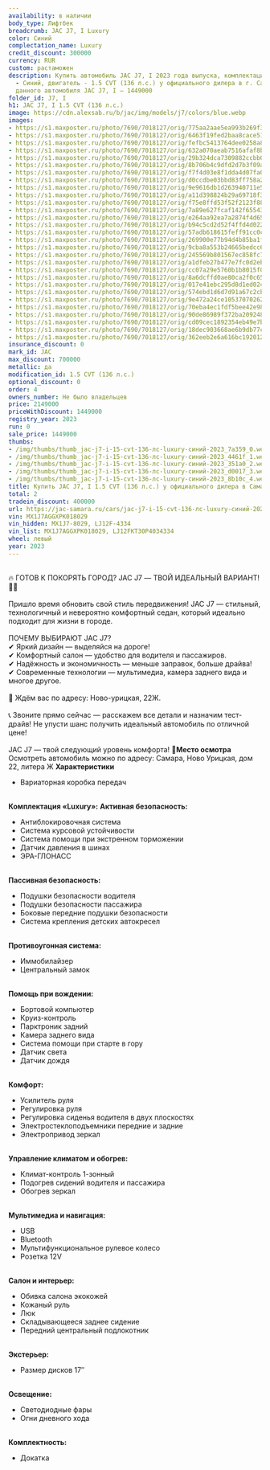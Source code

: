 ```yaml
---
availability: в наличии
body_type: Лифтбек
breadcrumb: JAC J7, I Luxury
color: Синий
complectation_name: Luxury
credit_discount: 300000
currency: RUR
custom: растаможен
description: Купить автомобиль JAC J7, I 2023 года выпуска, комплектация Luxury, цвет
  - Синий, двигатель - 1.5 CVT (136 л.с.) у официального дилера в г. Самара. Стоимость
  данного автомобиля JAC J7, I – 1449000
folder_id: J7, I
h1: JAC J7, I 1.5 CVT (136 л.с.)
image: https://cdn.alexsab.ru/b/jac/img/models/j7/colors/blue.webp
images:
- https://s1.maxposter.ru/photo/7690/7018127/orig/775aa2aae5ea993b269f34b22bf7a359.jpg?sid=14&ef956ce81122439bc9729ab7e7dd7a02
- https://s1.maxposter.ru/photo/7690/7018127/orig/6463f19fed2baa8cace51d20f6a4461f.jpg?sid=14&ef956ce81122439bc9729ab7e7dd7a02
- https://s1.maxposter.ru/photo/7690/7018127/orig/fefbc5413764dee0258a8fdb742351a0.jpg?sid=14&ef956ce81122439bc9729ab7e7dd7a02
- https://s1.maxposter.ru/photo/7690/7018127/orig/632a070aeab7516afaf8b988f71d0017.jpg?sid=14&ef956ce81122439bc9729ab7e7dd7a02
- https://s1.maxposter.ru/photo/7690/7018127/orig/29b324dca7309882ccbb00c1f8e8b10c.jpg?sid=14&ef956ce81122439bc9729ab7e7dd7a02
- https://s1.maxposter.ru/photo/7690/7018127/orig/8b706b4c9dfd2d7b3f09a7e32fa15bcd.jpg?sid=14&ef956ce81122439bc9729ab7e7dd7a02
- https://s1.maxposter.ru/photo/7690/7018127/orig/f7f4d03e8f1dda4d07fa0bef443f1660.jpg?sid=14&ef956ce81122439bc9729ab7e7dd7a02
- https://s1.maxposter.ru/photo/7690/7018127/orig/d0ccdbe03bbd83ff758a2ce7bc8149df.jpg?sid=14&ef956ce81122439bc9729ab7e7dd7a02
- https://s1.maxposter.ru/photo/7690/7018127/orig/9e9616db1d263940711e526a398f5dea.jpg?sid=14&ef956ce81122439bc9729ab7e7dd7a02
- https://s1.maxposter.ru/photo/7690/7018127/orig/a11d398824b29a69718f372ae9978041.jpg?sid=14&ef956ce81122439bc9729ab7e7dd7a02
- https://s1.maxposter.ru/photo/7690/7018127/orig/f75e8ffd53f52f2123f88e5e30623e62.jpg?sid=14&ef956ce81122439bc9729ab7e7dd7a02
- https://s1.maxposter.ru/photo/7690/7018127/orig/7a89e627fcaf142f6554326844ef1bdc.jpg?sid=14&ef956ce81122439bc9729ab7e7dd7a02
- https://s1.maxposter.ru/photo/7690/7018127/orig/e264aa92ea7a2874f4d65d604bf7c6af.jpg?sid=14&ef956ce81122439bc9729ab7e7dd7a02
- https://s1.maxposter.ru/photo/7690/7018127/orig/b94c5cd2d52f4ffd4d022445b651818d.jpg?sid=14&ef956ce81122439bc9729ab7e7dd7a02
- https://s1.maxposter.ru/photo/7690/7018127/orig/57adb618615feff91cc0c1993cc3d752.jpg?sid=14&ef956ce81122439bc9729ab7e7dd7a02
- https://s1.maxposter.ru/photo/7690/7018127/orig/269900e77b94d4b85ba1f652fadad248.jpg?sid=14&ef956ce81122439bc9729ab7e7dd7a02
- https://s1.maxposter.ru/photo/7690/7018127/orig/9cba8a553b24665bedcc65c942c3d8c9.jpg?sid=14&ef956ce81122439bc9729ab7e7dd7a02
- https://s1.maxposter.ru/photo/7690/7018127/orig/245569b801567ec858fc75320da0118b.jpg?sid=14&ef956ce81122439bc9729ab7e7dd7a02
- https://s1.maxposter.ru/photo/7690/7018127/orig/a1dfeb27b477e7fc0d2ebe83ff1e2611.jpg?sid=14&ef956ce81122439bc9729ab7e7dd7a02
- https://s1.maxposter.ru/photo/7690/7018127/orig/cc07a29e5760b1b8015f01abc6a39b61.jpg?sid=14&ef956ce81122439bc9729ab7e7dd7a02
- https://s1.maxposter.ru/photo/7690/7018127/orig/8a6dcffd0ae80ca2f0c6548aac140c36.jpg?sid=14&ef956ce81122439bc9729ab7e7dd7a02
- https://s1.maxposter.ru/photo/7690/7018127/orig/017e41ebc295d8d1ed024ec677c2e3d7.jpg?sid=14&ef956ce81122439bc9729ab7e7dd7a02
- https://s1.maxposter.ru/photo/7690/7018127/orig/574ebd1d6d7d91a67c2cb98f71e8b976.jpg?sid=14&ef956ce81122439bc9729ab7e7dd7a02
- https://s1.maxposter.ru/photo/7690/7018127/orig/9e472a24ce1053707026283fc0b2b31e.jpg?sid=14&ef956ce81122439bc9729ab7e7dd7a02
- https://s1.maxposter.ru/photo/7690/7018127/orig/70eba4ec1fdf5bee42e989e628c5f8d6.jpg?sid=14&ef956ce81122439bc9729ab7e7dd7a02
- https://s1.maxposter.ru/photo/7690/7018127/orig/90de86989f372ba209248e3ac8ba93f0.jpg?sid=14&ef956ce81122439bc9729ab7e7dd7a02
- https://s1.maxposter.ru/photo/7690/7018127/orig/cd09cec1892354eb49e7b99d47a2cc19.jpg?sid=14&ef956ce81122439bc9729ab7e7dd7a02
- https://s1.maxposter.ru/photo/7690/7018127/orig/18dec903668ae6b9db77cca12cbdf08d.jpg?sid=14&ef956ce81122439bc9729ab7e7dd7a02
- https://s1.maxposter.ru/photo/7690/7018127/orig/362eeb2e6a616bc1920127739b89621d.jpg?sid=14&ef956ce81122439bc9729ab7e7dd7a02
insurance_discount: 0
mark_id: JAC
max_discount: 700000
metallic: да
modification_id: 1.5 CVT (136 л.с.)
optional_discount: 0
order: 4
owners_number: Не было владельцев
price: 2149000
priceWithDiscount: 1449000
registry_year: 2023
run: 0
sale_price: 1449000
thumbs:
- /img/thumbs/thumb_jac-j7-i-15-cvt-136-лс-luxury-синий-2023_7a359_0.webp
- /img/thumbs/thumb_jac-j7-i-15-cvt-136-лс-luxury-синий-2023_4461f_1.webp
- /img/thumbs/thumb_jac-j7-i-15-cvt-136-лс-luxury-синий-2023_351a0_2.webp
- /img/thumbs/thumb_jac-j7-i-15-cvt-136-лс-luxury-синий-2023_d0017_3.webp
- /img/thumbs/thumb_jac-j7-i-15-cvt-136-лс-luxury-синий-2023_8b10c_4.webp
title: Купить JAC J7, I 1.5 CVT (136 л.с.) у официального дилера в Самаре
total: 2
tradein_discount: 400000
url: https://jac-samara.ru/cars/jac-j7-i-15-cvt-136-лс-luxury-синий-2023/
vin: MX1J7AGGXPK018029
vin_hidden: MX1J7-8029, LJ12F-4334
vin_list: MX1J7AGGXPK018029, LJ12FKT30P4034334
wheel: левый
year: 2023
---
```

<br/>
🔥 ГОТОВ К ПОКОРЯТЬ ГОРОД? JAC J7 — ТВОЙ ИДЕАЛЬНЫЙ ВАРИАНТ! 🚗💨<br/>
<br/>
Пришло время обновить свой стиль передвижения! JAC J7 — стильный, технологичный и невероятно комфортный седан, который идеально подходит для жизни в городе.<br/>
<br/>
ПОЧЕМУ ВЫБИРАЮТ JAC J7?<br/>
✔ Яркий дизайн — выделяйся на дороге!<br/>
✔ Комфортный салон — удобство для водителя и пассажиров.<br/>
✔ Надёжность и экономичность — меньше заправок, больше драйва!<br/>
✔ Современные технологии — мультимедиа, камера заднего вида и многое другое.<br/>
<br/>
📍 Ждём вас по адресу: Ново-урицкая, 22Ж.<br/>
<br/>
📞 Звоните прямо сейчас — расскажем все детали и назначим тест-драйв! Не упусти шанс получить идеальный автомобиль по отличной цене!<br/>
<br/>
JAC J7 — твой следующий уровень комфорта! 🚀<strong>Место осмотра</strong> Осмотреть автомобиль можно по адресу: Самара, Ново Урицкая, дом 22, литера Ж <strong>Характеристики</strong>
<ul>
<li>Вариаторная коробка передач</li>
</ul>
<br/> <strong>Комплектация «Luxury»:</strong> <strong>Активная безопасность:</strong>
<ul>
<li>Антиблокировочная система</li>
<li>Система курсовой устойчивости</li>
<li>Система помощи при экстренном торможении</li>
<li>Датчик давления в шинах</li>
<li>ЭРА-ГЛОНАСС</li>
</ul>
<br/> <strong>Пассивная безопасность:</strong>
<ul>
<li>Подушки безопасности водителя</li>
<li>Подушки безопасности пассажира</li>
<li>Боковые передние подушки безопасности</li>
<li>Система крепления детских автокресел</li>
</ul>
<br/> <strong>Противоугонная система:</strong>
<ul>
<li>Иммобилайзер</li>
<li>Центральный замок</li>
</ul>
<br/> <strong>Помощь при вождении:</strong>
<ul>
<li>Бортовой компьютер</li>
<li>Круиз-контроль</li>
<li>Парктроник задний</li>
<li>Камера заднего вида</li>
<li>Система помощи при старте в гору</li>
<li>Датчик света</li>
<li>Датчик дождя</li>
</ul>
<br/> <strong>Комфорт:</strong>
<ul>
<li>Усилитель руля</li>
<li>Регулировка руля</li>
<li>Регулировка сиденья водителя в двух плоскостях</li>
<li>Электростеклоподъемники передние и задние</li>
<li>Электропривод зеркал</li>
</ul>
<br/> <strong>Управление климатом и обогрев:</strong>
<ul>
<li>Климат-контроль 1-зонный</li>
<li>Подогрев сидений водителя и пассажира</li>
<li>Обогрев зеркал</li>
</ul>
<br/> <strong>Мультимедиа и навигация:</strong>
<ul>
<li>USB</li>
<li>Bluetooth</li>
<li>Мультифункциональное рулевое колесо</li>
<li>Розетка 12V</li>
</ul>
<br/> <strong>Салон и интерьер:</strong>
<ul>
<li>Обивка салона экокожей</li>
<li>Кожаный руль</li>
<li>Люк</li>
<li>Складывающееся заднее сидение</li>
<li>Передний центральный подлокотник</li>
</ul>
<br/> <strong>Экстерьер:</strong>
<ul>
<li>Размер дисков 17″</li>
</ul>
<br/> <strong>Освещение:</strong>
<ul>
<li>Светодиодные фары</li>
<li>Огни дневного хода</li>
</ul>
<br/> <strong>Комплектность:</strong>
<ul>
<li>Докатка</li>
</ul>
